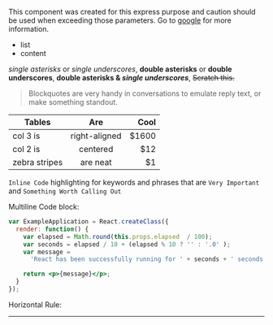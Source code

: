 
<Notice variant="deprecation">

This component was created for this express purpose and caution should be used when exceeding those parameters. Go to [google](https://www.google.com) for more information.

* list
* content

*single asterisks* or _single underscores_, **double asterisks** or __double underscores__, **double asterisks & _single underscores_**, ~~Scratch this.~~

> Blockquotes are very handy in conversations to emulate reply text, or make something standout.

| Tables        | Are           | Cool |
| ------------- |:-------------:| -----:|
| col 3 is      | right-aligned | $1600 |
| col 2 is      | centered      |   $12 |
| zebra stripes | are neat      |    $1 |

`Inline Code` highlighting for keywords and phrases that are `Very Important` and `Something Worth Calling Out`

Multiline Code block:
```jsx
var ExampleApplication = React.createClass({
  render: function() {
    var elapsed = Math.round(this.props.elapsed  / 100);
    var seconds = elapsed / 10 + (elapsed % 10 ? '' : '.0' );
    var message =
      'React has been successfully running for ' + seconds + ' seconds.';

    return <p>{message}</p>;
  }
});
```

Horizontal Rule:
***

</Notice>
